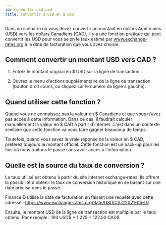 ```yaml
---
id: convertir-usd-cad
title: Convertir $ USD en $ CAD
---
```



Dans un scénario où vous devez convertir un montant en dollars Américains (USD)
vers les dollars Canadiens (CAD), il y a une fonction pratique qui peut convertir les USD pour vous
selon le taux estimé par www.exchange-rates.org à la date de facturation que vous avez choisie.


## Comment convertir un montant USD vers CAD ?

1. Entrez le montant original en $ USD sur la ligne de transaction.

2. Ouvrez le menu d'actions supplémentaire de la ligne de transaction
(bouton droit souris, ou cliquez sur le numéro de ligne à gauche).

<LazyGif
  relativePath="transactions/transactions-convert-usd-to-cad.gif"
  alt="Exemple pour convertir un montant en USD vers la valeur en CAD"
  height={673}
/>


## Quand utiliser cette fonction ?
Quand vous ne connaissez pas la valeur en $ Canadiens et que vous n'avez pas accès à cette information.
Dans ce cas, il faudrait calculer manuellement la valeur en $ CAD à partir d'internet.
C'est dans un contexte similaire que cette fonction va vous faire gagner beaucoup de temps.

Toutefois, quand vous savez la vraie réponse de la valeur en $ CAD, préférez toujours le montant officiel.
Cette fonction est un back-up pour les fois où nous traitons le passé sans avoir accès à l'information.


## Quelle est la source du taux de conversion ?
Le taux utilisé est obtenu à partir du site internet exchange-rates.
Ils offrent la possibilité d'obtenir le taux de conversion
historique en se basant sur une date précise dans le passé.

Finance D utilise la date de facturation en faisant une requête avec cette adresse :
https://www.exchange-rates.org/Rate/USD/CAD/2021-05-07

Ensuite, le montant USD de la ligne de transaction est multiplié par le taux obtenu.
Par exemple : 100 USD$ * 1.225 = 122.50 CAD$

<br/>
<br/>
